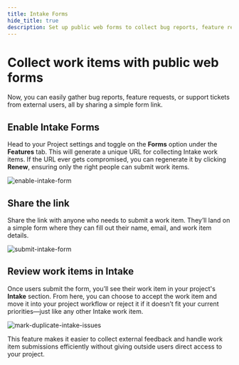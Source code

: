 ```yaml
---
title: Intake Forms
hide_title: true
description: Set up public web forms to collect bug reports, feature requests, and support tickets from external users without giving them project access.
---
```



<div className="tag-wrapper">
  <h1>Collect work items with public web forms</h1>
  <Tags tags={[{ name: "Business", link: "https://plane.so/pricing", additionalClass: "business" }]} />
</div>
Now, you can easily gather bug reports, feature requests, or support tickets from external users, all by sharing a
simple form link.

## Enable Intake Forms

Head to your Project settings and toggle on the **Forms** option under the **Features** tab. This will generate a unique URL for collecting Intake work items. If the URL ever gets compromised, you can regenerate it by clicking **Renew**, ensuring only the right people can submit work items.

![enable-intake-form](https://media.docs.plane.so/intake/enable-intake-form.webp#center)

## Share the link

Share the link with anyone who needs to submit a work item. They’ll land on a simple form where they can fill out their name, email, and work item details.

![submit-intake-form](https://media.docs.plane.so/intake/submit-intake-form.webp#center)

## Review work items in Intake

Once users submit the form, you’ll see their work item in your project's **Intake** section. From here, you can choose to accept the work item and move it into your project workflow or reject it if it doesn’t fit your current priorities—just like any other Intake work item.

![mark-duplicate-intake-issues](https://media.docs.plane.so/intake/review-intake-form-issues.webp#center)

This feature makes it easier to collect external feedback and handle work item submissions efficiently without giving outside users direct access to your project.
